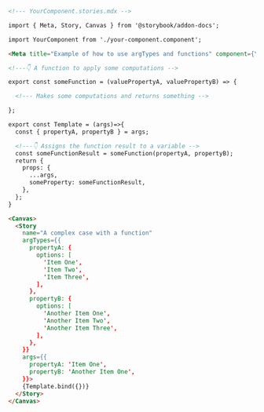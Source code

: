 ```md
<!--- YourComponent.stories.mdx -->

import { Meta, Story, Canvas } from '@storybook/addon-docs';

import YourComponent from './your-component.component';

<Meta title="Example of how to use argTypes and functions" component={YourComponent}/>

<!---👇 A function to apply some computations -->

export const someFunction = (valuePropertyA, valuePropertyB) => {

  <!--- Makes some computations and returns something -->

};

export const Template = (args)=>{
  const { propertyA, propertyB } = args;

  <!---👇 Assigns the function result to a variable -->
  const someFunctionResult = someFunction(propertyA, propertyB);
  return {
    props: {
      ...args,
      someProperty: someFunctionResult,
    },
  };
}

<Canvas>
  <Story
    name="A complex case with a function"
    argTypes={{
      propertyA: {
        options: [
          'Item One',
          'Item Two',
          'Item Three',
        ],
      },
      propertyB: {
        options: [
          'Another Item One',
          'Another Item Two',
          'Another Item Three',
        ],
      },
    }}
    args={{
      propertyA: 'Item One',
      propertyB: 'Another Item One',
    }}>
    {Template.bind({})}
  </Story>
</Canvas>
```